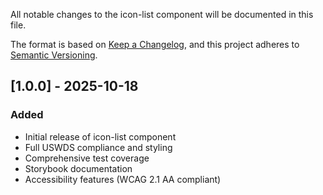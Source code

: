 
<Meta title="Data Display/Icon List/Changelog" />

All notable changes to the icon-list component will be documented in this file.

The format is based on [Keep a Changelog](https://keepachangelog.com/en/1.0.0/),
and this project adheres to [Semantic Versioning](https://semver.org/spec/v2.0.0.html).

## [1.0.0] - 2025-10-18

### Added

- Initial release of icon-list component
- Full USWDS compliance and styling
- Comprehensive test coverage
- Storybook documentation
- Accessibility features (WCAG 2.1 AA compliant)

